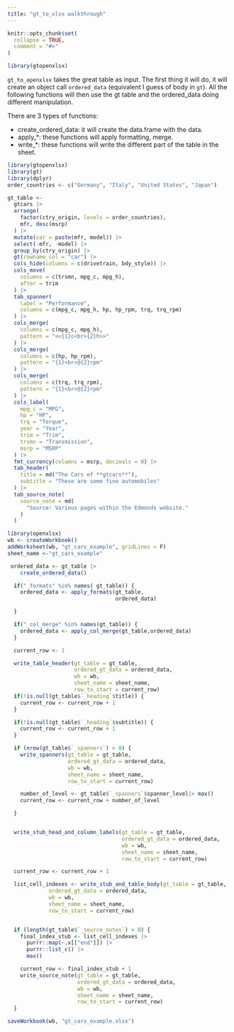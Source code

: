 ```yaml
---
title: "gt_to_xlsx walkthrough"
---
```


```r
knitr::opts_chunk$set(
  collapse = TRUE,
  comment = "#>"
)
```

```r
library(gtopenxlsx)
```

`gt_to_openxlsx` takes the great table as input. The first thing it will do, it will create an object call `ordered_data` (equivalent I guess of body in `gt`). All the following functions will then use the gt table and the ordered_data doing different manipulation.

There are 3 types of functions:  

- create_ordered_data: it will create the data.frame with the data.
- apply_*: these functions will apply formatting, merge.
- write_*: these functions will write the different part of the table in the sheet.

```r
library(gtopenxlsx)
library(gt)
library(dplyr)
order_countries <- c("Germany", "Italy", "United States", "Japan")

gt_table <-
  gtcars |>
  arrange(
    factor(ctry_origin, levels = order_countries),
    mfr, desc(msrp)
  ) |>
  mutate(car = paste(mfr, model)) |>
  select(-mfr, -model) |>
  group_by(ctry_origin) |>
  gt(rowname_col = "car") |>
  cols_hide(columns = c(drivetrain, bdy_style)) |>
  cols_move(
    columns = c(trsmn, mpg_c, mpg_h),
    after = trim
  ) |>
  tab_spanner(
    label = "Performance",
    columns = c(mpg_c, mpg_h, hp, hp_rpm, trq, trq_rpm)
  ) |>
  cols_merge(
    columns = c(mpg_c, mpg_h),
    pattern = "<<{1}c<br>{2}h>>"
  ) |>
  cols_merge(
    columns = c(hp, hp_rpm),
    pattern = "{1}<br>@{2}rpm"
  ) |>
  cols_merge(
    columns = c(trq, trq_rpm),
    pattern = "{1}<br>@{2}rpm"
  ) |>
  cols_label(
    mpg_c = "MPG",
    hp = "HP",
    trq = "Torque",
    year = "Year",
    trim = "Trim",
    trsmn = "Transmission",
    msrp = "MSRP"
  ) |>
  fmt_currency(columns = msrp, decimals = 0) |> 
  tab_header(
    title = md("The Cars of **gtcars**"),
    subtitle = "These are some fine automobiles"
  ) |>
  tab_source_note(
    source_note = md(
      "Source: Various pages within the Edmonds website."
    )
  ) 

```

```r
library(openxlsx)
wb <- createWorkbook()
addWorksheet(wb, "gt_cars_example", gridLines = F)
sheet_name <-"gt_cars_example"

```

```r
 ordered_data <- gt_table |>
    create_ordered_data()

  if("_formats" %in% names( gt_table)) {
    ordered_data <- apply_formats(gt_table,
                                  ordered_data)

  }

  if("_col_merge" %in% names(gt_table)) {
    ordered_data <- apply_col_merge(gt_table,ordered_data)
  }

  current_row <- 1

  write_table_header(gt_table = gt_table,
                     ordered_gt_data = ordered_data,
                     wb = wb,
                     sheet_name = sheet_name,
                     row_to_start = current_row)
  if(!is.null(gt_table$`_heading`$title)) {
    current_row <- current_row + 1
  }

  if(!is.null(gt_table$`_heading`$subtitle)) {
    current_row <- current_row + 1
  }

  if (nrow(gt_table$`_spanners`) > 0) {
    write_spanners(gt_table = gt_table,
                   ordered_gt_data = ordered_data,
                   wb = wb,
                   sheet_name = sheet_name,
                   row_to_start = current_row)

    number_of_level <- gt_table$`_spanners`$spanner_level|> max()
    current_row <- current_row + number_of_level

  }


  write_stub_head_and_column_labels(gt_table = gt_table,
                                    ordered_gt_data = ordered_data,
                                    wb = wb,
                                    sheet_name = sheet_name,
                                    row_to_start = current_row)

  current_row <- current_row + 1

  list_cell_indexes <- write_stub_and_table_body(gt_table = gt_table,
             ordered_gt_data = ordered_data,
             wb = wb,
             sheet_name = sheet_name,
             row_to_start = current_row)


  if (length(gt_table$`_source_notes`) > 0) {
    final_index_stub <- list_cell_indexes |>
      purrr::map(~.x[["end"]]) |>
      purrr::list_c() |>
      max()

    current_row <- final_index_stub + 1
    write_source_note(gt_table = gt_table,
                      ordered_gt_data = ordered_data,
                      wb = wb,
                      sheet_name = sheet_name,
                      row_to_start = current_row)
  }
```

```r
saveWorkbook(wb, "gt_cars_example.xlsx")

```


